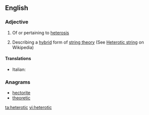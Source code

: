 ==English==

===Adjective===
{{en-adj}}

# Of or pertaining to [[heterosis]]
# {{context|physics}} Describing a [[hybrid]] form of [[string theory]] (See [[w:Heterotic string|Heterotic string]] on Wikipedia)

====Translations====
{{trans-top|Of or pertaining to heterosis}}
* Italian: {{t-|it|eterotico}}
{{trans-mid}}
{{trans-bottom}}

===Anagrams===
* [[hectorite#English|hectorite]]
* [[theoretic#English|theoretic]]

[[ta:heterotic]]
[[vi:heterotic]]